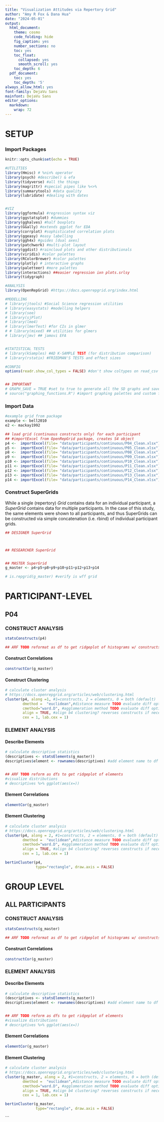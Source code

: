 ```yaml
---
title: "Visualization Attitudes via Repertory Grid"
author: "Amy R Fox & Dana Hua"
date: "2024-05-01"
output:
  html_document:
    theme: cosmo
    code_folding: hide
    fig_caption: yes
    number_sections: no
    toc: yes
    toc_float:
      collapsed: yes
      smooth_scroll: yes
    toc_depth: 6
  pdf_document:
    toc: yes
    toc_depth: '5'
always_allow_html: yes
font-family: DejaVu Sans
mainfont: DejaVu Sans
editor_options: 
  markdown: 
    wrap: 72
---
```



# SETUP

### Import Packages

```r
knitr::opts_chunk$set(echo = TRUE)

#UTILITIES
library(Hmisc) # %nin% operator
library(psych) #describe() & efa
library(tidyverse) #all the things
library(magrittr) #special pipes like %<>%
library(summarytools) #data quality
library(lubridate) #dealing with dates


#VIZ
library(ggformula) #regression syntax viz
library(ggstatsplot) #dummies
library(gghalves) #half boxplots 
library(GGally) #extends ggplot for EDA 
library(corrplot) #sophisticated correlation plots
library(ggeasy) #easy labelling
library(ggh4x) #guides [dual axes]
library(patchwork) #multi-plot layout
library(ggdist) #raincloud plots and other distributionals
library(viridis) #color palettes
library(RColorBrewer) #color palettes
library(plotly) # interactive graphs
library(paletteer) #more palettes
library(interactions) ##easier regression ixn plots.srlsy
library(tidygraph)

#ANALYSIS
library(OpenRepGrid) #https://docs.openrepgrid.org/index.html

#MODELLING
# library(jtools) #Social Science regression utilities
# library(easystats) #modelling helpers
# library(see)
# library(sjPlot)
# library(lme4)
# library(lmerTest) #for CIs in glmer
# # library(mixed) ## utilities for glmers 
# library(jmv) ## jamovi EFA


#STATISTICAL TESTS 
# library(kSamples) #AD K-SAMPLE TEST (for distribution comparison)
# library(rstatix) #FRIEDMAN'S TESTS and effect sizes 

#CONFIG
options(readr.show_col_types = FALSE) #don't show coltypes on read_csv


## IMPORTANT 
# GRAPH_SAVE = TRUE #set to true to generate all the SD graphs and save to folders 
# source("graphing_functions.R") #import graphing palettes and custom functions

```
### Import Data

```r

#example grid from package
example <- bell2010
e2 <- mackay1992

## load grid (continuous constructs only) for each participant 
## #importExcel from OpenRepGrid package, creates S4 object 
p4 <-  importExcel(file= "data/participants/continuous/P04_Clean.xlsx")
p5 <-  importExcel(file= "data/participants/continuous/P05_Clean.xlsx")
p8 <-  importExcel(file= "data/participants/continuous/P08_Clean.xlsx")
p9 <-  importExcel(file= "data/participants/continuous/P09_Clean.xlsx")
p10 <- importExcel(file= "data/participants/continuous/P10_Clean.xlsx")
p11 <- importExcel(file= "data/participants/continuous/P11_Clean.xlsx")
p12 <- importExcel(file= "data/participants/continuous/P12_Clean.xlsx")
p13 <- importExcel(file= "data/participants/continuous/P13_Clean.xlsx")
p14 <- importExcel(file= "data/participants/continuous/P14_Clean.xlsx")

```

### Construct SuperGrids 

While a single (repertory) _Grid_ contains data for an individual participant, a _SuperGrid_ contains data for multiple participants. In the case of this study, the same elements were shown to all participants, and thus SuperGrids can be constructed via simple concatenation (i.e. rbind) of individual participant grids. 

```r

## DESIGNER SuperGrid



## RESEARCHER SuperGrid


## MASTER SuperGrid
g_master <- p4+p5+p8+p9+p10+p11+p12+p13+p14

# is.repgrid(g_master) #verify is wff grid

```

# PARTICIPANT-LEVEL

## P04

### CONSTRUCT ANALYSIS

```r
statsConstructs(p4)

## ARF TODO reformat as df to get ridgeplot of histograms w/ constructs as rows
```




#### Construct Correlations

```r
constructCor(g_master)
```


#### Construct Clustering
```r

# calculate cluster analysis
# https://docs.openrepgrid.org/articles/web/clustering.html
cluster(p4, along =1, #1=constructs, 2 = elements, 0 = both (default)
        dmethod =  "euclidean",#distance measure TODO evaluate diff options    
        cmethod="ward.D", #agglomeration method TODO evaluate diff options
        align = TRUE, #align b4 clustering? reverses constructs if necessary to yield maximal simmilarity
        cex = 1, lab.cex = 1)

```

### ELEMENT ANALYSIS

#### Describe Elements
```r

# calculate descriptive statistics 
(descriptives <- statsElements(g_master))
descriptives$element <- rownames(descriptives) #add element name to df


## ARF TODO reform as dfs to get ridgeplot of elements
#visualize distributions
# descriptives %>% ggplot(aes(x=))

```

#### Element Correlations
```r

elementCor(g_master)
```



#### Element Clustering
```r

# calculate cluster analysis
# https://docs.openrepgrid.org/articles/web/clustering.html
cluster(p4, along = 2, #1=constructs, 2 = elements, 0 = both (default)
        dmethod =  "euclidean",#distance measure TODO evaluate diff options    
        cmethod="ward.D", #agglomeration method TODO evaluate diff options
        align = TRUE, #align b4 clustering? reverses constructs if necessary to yield maximal simmilarity
        cex = 1, lab.cex = 1)

```

```r

bertinCluster(p4,
              type="rectangle", draw.axis = FALSE)

```



# GROUP LEVEL

## ALL PARTICIPANTS

### CONSTRUCT ANALYSIS

```r
statsConstructs(g_master)

## ARF TODO reformat as df to get ridgeplot of histograms w/ constructs as rows
```




#### Construct Correlations

```r
constructCor(g_master)
```
### ELEMENT ANALYSIS

#### Describe Elements
```r

# calculate descriptive statistics 
(descriptives <- statsElements(g_master))
descriptives$element <- rownames(descriptives) #add element name to df


## ARF TODO reform as dfs to get ridgeplot of elements
#visualize distributions
# descriptives %>% ggplot(aes(x=))

```

#### Element Correlations
```r

elementCor(g_master)
```



#### Element Clustering
```r

# calculate cluster analysis
# https://docs.openrepgrid.org/articles/web/clustering.html
cluster(g_master, along = 2, #1=constructs, 2 = elements, 0 = both (default)
        dmethod =  "euclidean",#distance measure TODO evaluate diff options    
        cmethod="ward.D", #agglomeration method TODO evaluate diff options
        align = TRUE, #align b4 clustering? reverses constructs if necessary to yield maximal simmilarity
        cex = 1, lab.cex = 1)
```

```r

bertinCluster(g_master,
              type="rectangle", draw.axis = FALSE)

```

```